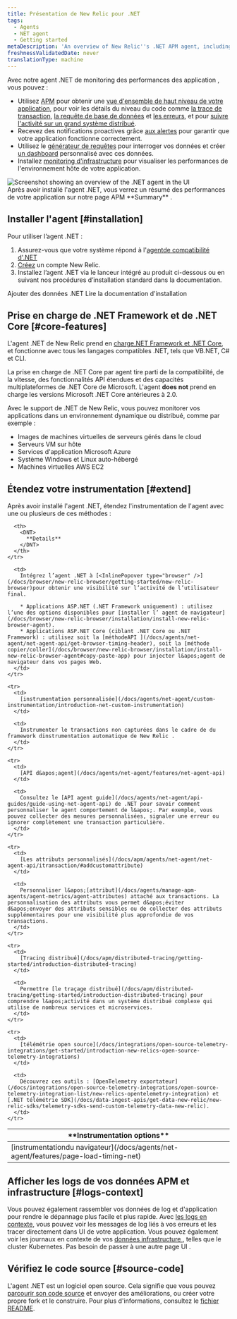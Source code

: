 ```yaml
---
title: Présentation de New Relic pour .NET
tags:
  - Agents
  - NET agent
  - Getting started
metaDescription: 'An overview of New Relic''s .NET APM agent, including features, resources for installation, configuration, and troubleshooting.'
freshnessValidatedDate: never
translationType: machine
---
```


Avec notre agent .NET de monitoring des performances des application , vous pouvez :

* Utilisez [APM](/docs/apm/new-relic-apm/getting-started/welcome-new-relic-apm) pour obtenir une [vue d&apos;ensemble de haut niveau de votre application](/docs/apm/applications-menu/monitoring/apm-overview-page), pour voir les détails du niveau du code comme [la trace de transaction](/docs/apm/transactions/transaction-traces/transaction-traces), [la requête de base de données](/docs/apm/transactions/transaction-traces/sql-statements) et [les erreurs](/docs/apm/applications-menu/events/view-apm-error-analytics), et pour [suivre l&apos;activité sur un grand système distribué](/docs/apm/distributed-tracing/getting-started/introduction-distributed-tracing).
* Recevez des notifications proactives grâce [aux alertes](/docs/alerts/alert-policies/understanding-alert-policies/alerting-new-relic) pour garantir que votre application fonctionne correctement.
* Utilisez le [générateur de requêtes](/docs/query-your-data/explore-query-data/query-builder/use-advanced-nrql-mode-specify-data) pour interroger vos données et créer [un dashboard](/docs/query-your-data/explore-query-data/dashboards/introduction-new-relic-one-dashboards) personnalisé avec ces données.
* Installez [monitoring d&apos;infrastructure](/docs/infrastructure/new-relic-infrastructure/installation/install-infrastructure-windows-server) pour visualiser les performances de l&apos;environnement hôte de votre application.

<img title="Screenshot showing an overview of the .NET agent in the UI" alt="Screenshot showing an overview of the .NET agent in the UI" src="/images/apm_screenshot-crop_overview-of-the-dotnet-agent.webp" />

<figcaption>
  Après avoir installé l&apos;agent .NET, vous verrez un résumé des performances de votre application sur notre page APM <DNT>**Summary**</DNT> .
</figcaption>

## Installer l&apos;agent [#installation]

Pour utiliser l’agent .NET :

1. Assurez-vous que votre système répond à l&apos;[agentde compatibilité d&apos;.NET](/docs/apm/agents/net-agent/configuration/net-agent-configuration/)
2. [Créez](https://newrelic.com/signup) un compte New Relic.
3. Installez l’agent .NET via le lanceur intégré au produit ci-dessous ou en suivant nos procédures d’installation standard dans la documentation.

<ButtonGroup>
  <ButtonLink role="button" to="https://one.newrelic.com/marketplace/install-data-source?state=3782cb1e-1733-6408-71c3-c3474a90bc07" variant="primary">
    Ajouter des données .NET
  </ButtonLink>

  <ButtonLink role="button" to="/install/dotnet" variant="primary">
    Lire la documentation d&apos;installation
  </ButtonLink>
</ButtonGroup>

## Prise en charge de .NET Framework et de .NET Core [#core-features]

L&apos;agent .NET de New Relic prend en [charge.NET Framework et .NET Core](/docs/apm/agents/net-agent/configuration/net-agent-configuration/), et fonctionne avec tous les langages compatibles .NET, tels que VB.NET, C# et CLI.

La prise en charge de .NET Core par agent tire parti de la compatibilité, de la vitesse, des fonctionnalités API étendues et des capacités multiplateformes de .NET Core de Microsoft. L&apos;agent <DNT>**does not**</DNT> prend en charge les versions Microsoft .NET Core antérieures à 2.0.

Avec le support de .NET de New Relic, vous pouvez monitorer vos applications dans un environnement dynamique ou distribué, comme par exemple :

* Images de machines virtuelles de serveurs gérés dans le cloud
* Serveurs VM sur hôte
* Services d&apos;application Microsoft Azure
* Système Windows et Linux auto-hébergé
* Machines virtuelles AWS EC2

## Étendez votre instrumentation [#extend]

Après avoir installé l&apos;agent .NET, étendez l&apos;instrumentation de l&apos;agent avec une ou plusieurs de ces méthodes :

<table>
  <thead>
    <tr>
      <th style={{ width: "200px" }}>
        <DNT>
          **Instrumentation options**
        </DNT>
      </th>

      <th>
        <DNT>
          **Details**
        </DNT>
      </th>
    </tr>
  </thead>

  <tbody>
    <tr>
      <td>
        [instrumentationdu navigateur](/docs/agents/net-agent/features/page-load-timing-net)
      </td>

      <td>
        Intégrez l’agent .NET à [<InlinePopover type="browser" />](/docs/browser/new-relic-browser/getting-started/new-relic-browser)pour obtenir une visibilité sur l’activité de l’utilisateur final.

        * Applications ASP.NET (.NET Framework uniquement) : utilisez l’une des options disponibles pour [installer l’ agent de navigateur](/docs/browser/new-relic-browser/installation/install-new-relic-browser-agent).
        * Applications ASP.NET Core (ciblant .NET Core ou .NET Framework) : utilisez soit la [méthodeAPI ](/docs/agents/net-agent/net-agent-api/get-browser-timing-header), soit la [méthode copier/coller](/docs/browser/new-relic-browser/installation/install-new-relic-browser-agent#copy-paste-app) pour injecter l&apos;agent de navigateur dans vos pages Web.
      </td>
    </tr>

    <tr>
      <td>
        [instrumentation personnalisée](/docs/agents/net-agent/custom-instrumentation/introduction-net-custom-instrumentation)
      </td>

      <td>
        Instrumenter le transactions non capturées dans le cadre de du framework dinstrumentation automatique de New Relic .
      </td>
    </tr>

    <tr>
      <td>
        [API d&apos;agent](/docs/agents/net-agent/features/net-agent-api)
      </td>

      <td>
        Consultez le [API agent guide](/docs/agents/net-agent/api-guides/guide-using-net-agent-api) de .NET pour savoir comment personnaliser le agent comportement de l&apos;. Par exemple, vous pouvez collecter des mesures personnalisées, signaler une erreur ou ignorer complètement une transaction particulière.
      </td>
    </tr>

    <tr>
      <td>
        [Les attributs personnalisés](/docs/apm/agents/net-agent/net-agent-api/itransaction/#addcustomattribute)
      </td>

      <td>
        Personnaliser l&apos;[attribut](/docs/agents/manage-apm-agents/agent-metrics/agent-attributes) attaché aux transactions. La personnalisation des attributs vous permet d&apos;éviter d&apos;envoyer des attributs sensibles ou de collecter des attributs supplémentaires pour une visibilité plus approfondie de vos transactions.
      </td>
    </tr>

    <tr>
      <td>
        [Tracing distribué](/docs/apm/distributed-tracing/getting-started/introduction-distributed-tracing)
      </td>

      <td>
        Permettre [le traçage distribué](/docs/apm/distributed-tracing/getting-started/introduction-distributed-tracing) pour comprendre l&apos;activité dans un système distribué complexe qui utilise de nombreux services et microservices.
      </td>
    </tr>

    <tr>
      <td>
        [télémétrie open source](/docs/integrations/open-source-telemetry-integrations/get-started/introduction-new-relics-open-source-telemetry-integrations)
      </td>

      <td>
        Découvrez ces outils : [OpenTelemetry exportateur](/docs/integrations/open-source-telemetry-integrations/open-source-telemetry-integration-list/new-relics-opentelemetry-integration) et [.NET télémétrie SDK](/docs/data-ingest-apis/get-data-new-relic/new-relic-sdks/telemetry-sdks-send-custom-telemetry-data-new-relic).
      </td>
    </tr>
  </tbody>
</table>

## Afficher les logs de vos données APM et infrastructure [#logs-context]

Vous pouvez également rassembler vos données de log et d&apos;application pour rendre le dépannage plus facile et plus rapide. Avec [les logs en contexte](/docs/logs/logs-context/net-configure-logs-context-all), vous pouvez voir les messages de log liés à vos erreurs et les tracer directement dans UI de votre application. Vous pouvez également voir les journaux en contexte de vos [données infrastructure ](/docs/logs/forward-logs/forward-your-logs-using-infrastructure-agent/), telles que le cluster Kubernetes. Pas besoin de passer à une autre page UI .

## Vérifiez le code source [#source-code]

L&apos;agent .NET est un logiciel open source. Cela signifie que vous pouvez [parcourir son code source](https://github.com/newrelic/newrelic-dotnet-agent) et envoyer des améliorations, ou créer votre propre fork et le construire. Pour plus d&apos;informations, consultez le [fichier README](https://github.com/newrelic/newrelic-dotnet-agent/blob/main/README.md).